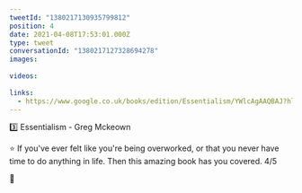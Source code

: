 ```yaml
---
tweetId: "1380217130935799812"
position: 4
date: 2021-04-08T17:53:01.000Z
type: tweet
conversationId: "1380217127328694278"
images:
  
videos:
  
links:
  - https://www.google.co.uk/books/edition/Essentialism/YWlcAgAAQBAJ?hl=en&gbpv=0
---
```

3️⃣ Essentialism - Greg Mckeown

⭐ If you've ever felt like you're being overworked, or that you never have time to do anything in life. Then this amazing book has you covered. 4/5

🔗 
